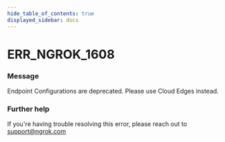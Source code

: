 ```yaml
---
hide_table_of_contents: true
displayed_sidebar: docs
---
```



# ERR_NGROK_1608

### Message

Endpoint Configurations are deprecated. Please use Cloud Edges instead.

<ErrorDetails error="err_ngrok_1608" />

### Further help

If you're having trouble resolving this error, please reach out to [support@ngrok.com](mailto:support@ngrok.com?subject=Help%20with%20ERR_NGROK_1608)
